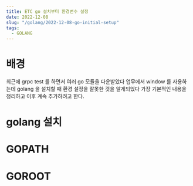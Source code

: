 ```yaml
---
title: ETC go 설치부터 환경변수 설정
date: 2022-12-08
slug: "/golang/2022-12-08-go-initial-setup"
tags:
  - GOLANG
---
```


# 배경
최근에 grpc test 를 하면서 여러 go 모듈을 다운받았다
업무에서 window 를 사용하는데
golang 을 설치할 때 환경 설정을 잘못한 것을 알게되었다
가장 기본적인 내용을 정리하고 이후 계속 추가하려고 한다.


# golang 설치


# GOPATH

# GOROOT

#